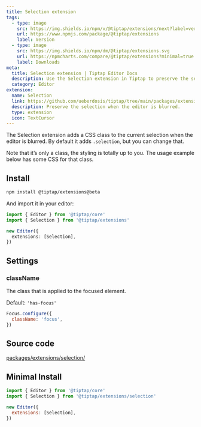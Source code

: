 ```yaml
---
title: Selection extension
tags:
  - type: image
    src: https://img.shields.io/npm/v/@tiptap/extensions/next?label=version
    url: https://www.npmjs.com/package/@tiptap/extensions
    label: Version
  - type: image
    src: https://img.shields.io/npm/dm/@tiptap/extensions.svg
    url: https://npmcharts.com/compare/@tiptap/extensions?minimal=true
    label: Downloads
meta:
  title: Selection extension | Tiptap Editor Docs
  description: Use the Selection extension in Tiptap to preserve the selection when the editor is blurred. Learn more in our docs!
  category: Editor
extension:
  name: Selection
  link: https://github.com/ueberdosis/tiptap/tree/main/packages/extensions/src/selection
  description: Preserve the selection when the editor is blurred.
  type: extension
  icon: TextCursor
---
```



The Selection extension adds a CSS class to the current selection when the editor is blurred. By default it adds `.selection`, but you can change that.

Note that it’s only a class, the styling is totally up to you. The usage example below has some CSS for that class.

<CodeDemo path="/Extensions/Selection" />

## Install

```bash
npm install @tiptap/extensions@beta
```

And import it in your editor:

```ts
import { Editor } from '@tiptap/core'
import { Selection } from '@tiptap/extensions'

new Editor({
  extensions: [Selection],
})
```

## Settings

### className

The class that is applied to the focused element.

Default: `'has-focus'`

```js
Focus.configure({
  className: 'focus',
})
```

## Source code

[packages/extensions/selection/](https://github.com/ueberdosis/tiptap/blob/main/packages/extensions/src/selection/)

## Minimal Install

```js
import { Editor } from '@tiptap/core'
import { Selection } from '@tiptap/extensions/selection'

new Editor({
  extensions: [Selection],
})
```
